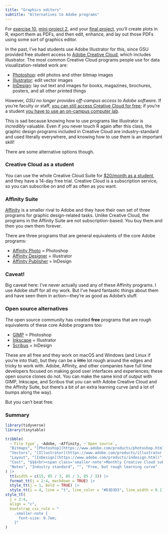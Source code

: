 ```yaml
---
title: "Graphics editors"
subtitle: "Alternatives to Adobe programs"
---
```


For [exercise 10](/assignment/10-exercise.qmd), [mini-project 2](/assignment/02-mini-project.qmd), and your [final project](/assignment/final-project.qmd), you'll create plots in R, export them as PDFs, and then edit, enhance, and lay out those PDFs using some sort of graphics editor. 

In the past, I've had students use Adobe Illustrator for this, since GSU provided free student access to [Adobe Creative Cloud](https://www.adobe.com/creativecloud.html), which includes Illustrator. The most common Creative Cloud programs people use for data visualization-related work are:

- [Photoshop](https://www.adobe.com/products/photoshop.html): edit photos and other bitmap images
- [Illustrator](https://www.adobe.com/products/illustrator.html): edit vector images
- [InDesign](https://www.adobe.com/products/indesign.html): lay out text and images for books, magazines, brochures, posters, and all other printed things

However, *GSU no longer provides off-campus access to Adobe software.* If you're faculty or staff, [you can still access Creative Cloud for free](https://technology.gsu.edu/technology-services/productivity-collaboration/adobe-creative-cloud/); if you're a student [you have to use an on-campus computer lab](https://technology.gsu.edu/technology-services/productivity-collaboration/adobe-creative-cloud/).

This is sad because knowing how to use programs like Illustrator is *incredibly* valuable. Even if you never touch R again after this class, the graphic design programs included in Creative Cloud are industry-standard and used literally everywhere, and knowing how to use them is an important skill!

There are some alternative options though.

### Creative Cloud as a student

You can use the whole Creative Cloud Suite for [$20/month as a student](https://www.adobe.com/creativecloud/buy/students.html), and they have a 14-day free trial. Creative Cloud is a subscription service, so you can subscribe on and off as often as you want.


### Affinity Suite

[Affinity](https://affinity.serif.com/en-us/) is a smaller rival to Adobe and they have their own set of three programs for graphic design-related tasks. Unlike Creative Cloud, the programs in the Affinity Suite are not subscription-based. You buy them and then you own them forever.

There are three programs that are general equivalents of the core Adobe programs:

- [Affinity Photo](https://affinity.serif.com/en-us/photo/) = Photoshop
- [Affinity Designer](https://affinity.serif.com/en-us/designer/) = Illustrator
- [Affinity Publisher](https://affinity.serif.com/en-us/publisher/) = InDesign

::: {.callout-warning}
### Caveat!

Big caveat here: I've never actually used any of these Affinity programs. I use Adobe stuff for all my work. But I've heard fantastic things about them and have seen them in action—they're as good as Adobe's stuff.
:::


### Open source alternatives

The open source community has created **free** programs that are rough equivalents of these core Adobe programs too:

- [GIMP](https://www.gimp.org/) = Photoshop
- [Inkscape](https://inkscape.org/) = Illustrator
- [Scribus](https://www.scribus.net/) = InDesign

These are all free and they work on macOS and Windows (and Linux if you're into that), but they can be a ~~little~~ lot rough around the edges and tricky to work with. Adobe, Affinity, and other companies have full time developers focused on making good user interfaces and experiences; these open source clones do not. You can make the same kind of output with GIMP, Inkscape, and Scribus that you can with Adobe Creative Cloud and the Affinity Suite, but there's a bit of an extra learning curve (and a lot of bumps along the way). 

But you can't beat free.


### Summary

```r
library(tidyverse)
library(tinytable)

tribble(
  ~`File type`, ~Adobe, ~Affinity, ~`Open source`,
  "Bitmaps", "[Photoshop](https://www.adobe.com/products/photoshop.html)", "[Photo](https://affinity.serif.com/en-us/photo/)", "[GIMP](https://www.gimp.org/)",
  "Vectors", "[Illustrator](https://www.adobe.com/products/illustrator.html)", "[Designer](https://affinity.serif.com/en-us/designer/)", "[Inkscape](https://inkscape.org/)",
  "Layout", "[InDesign](https://www.adobe.com/products/indesign.html)", "[Publisher](https://affinity.serif.com/en-us/publisher/)", "[Scribus](https://www.scribus.net/)",
  "Cost", "$$$<br><span class='smaller-note'>Monthly Creative Cloud subscription</span>", "$<br><span class='smaller-note'>One-time purchase</span>", "Free",
  "Notes", "Industry standard", "", "Free, but rough learning curve"
) |>
  tt(width = c(15, 85 / 3, 85 / 3, 85 / 3)) |>
  format_tt(j = 2:4, markdown = TRUE) |>
  style_tt(j = 1, bold = TRUE) |>
  style_tt(i = 4, line = "t", line_color = "#D3D3D3", line_width = 0.1) |> 
style_tt(
  j = 2:4,
  align = "c",
  bootstrap_css_rule = "
    .smaller-note {
      font-size: 0.7em;
    }"
)
```
